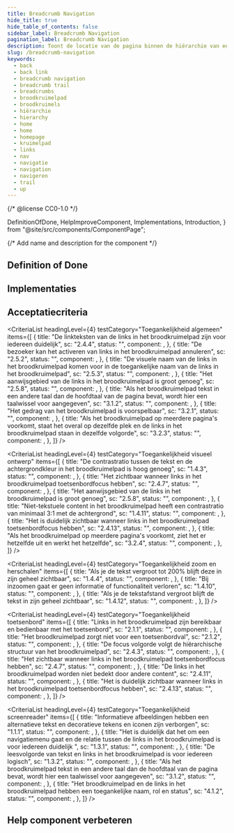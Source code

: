 ```yaml
---
title: Breadcrumb Navigation
hide_title: true
hide_table_of_contents: false
sidebar_label: Breadcrumb Navigation
pagination_label: Breadcrumb Navigation
description: Toont de locatie van de pagina binnen de hiërarchie van een website en biedt de mogelijkheid om tussen niveaus te navigeren.
slug: /breadcrumb-navigation
keywords:
  - back
  - back link
  - breadcrumb navigation
  - breadcrumb trail
  - breadcrumbs
  - broodkruimelpad
  - broodkruimels
  - hiërarchie
  - hierarchy
  - home
  - home
  - homepage
  - kruimelpad
  - links
  - nav
  - navigatie
  - navigation
  - navigeren
  - trail
  - up
---
```


{/* @license CC0-1.0 */}

  DefinitionOfDone,
  HelpImproveComponent,
  Implementations,
  Introduction,
} from "@site/src/components/ComponentPage";

{/* Add name and description for the component */}


<Introduction component={component} headingLevel={1} description={description} />

## Definition of Done

<DefinitionOfDone component={component} headingLevel={3} />

## Implementaties

<Implementations component={component} headingLevel={3} />

## Acceptatiecriteria

<AcIntro />

<CriteriaList
  headingLevel={4}
  testCategory="Toegankelijkheid algemeen"
  items={[
    {
      title: "De linkteksten van de links in het broodkruimelpad zijn voor iedereen duidelijk",
      sc: "2.4.4",
      status: "",
      component: <Wcag244 />,
    },
    {
      title: "De bezoeker kan het activeren van links in het broodkruimelpad annuleren",
      sc: "2.5.2",
      status: "",
      component: <Wcag252 />,
    },
    {
      title:
        "De visuele naam van de links in het broodkruimelpad komen voor in de toegankelijke naam van de links in het broodkruimelpad",
      sc: "2.5.3",
      status: "",
      component: <Wcag253 />,
    },
    {
      title: "Het aanwijsgebied van de links in het broodkruimelpad is groot genoeg",
      sc: "2.5.8",
      status: "",
      component: <Wcag258 />,
    },
    {
      title:
        "Als het broodkruimelpad tekst in een andere taal dan de hoofdtaal van de pagina bevat, wordt hier een taalwissel voor aangegeven",
      sc: "3.1.2",
      status: "",
      component: <Wcag312 />,
    },
    {
      title: "Het gedrag van het broodkruimelpad is voorspelbaar",
      sc: "3.2.1",
      status: "",
      component: <Wcag321 />,
    },
    {
      title:
        "Als het broodkruimelpad op meerdere pagina's voorkomt, staat het overal op dezelfde plek en de links in het broodkruimelpad staan in dezelfde volgorde",
      sc: "3.2.3",
      status: "",
      component: <Wcag323 />,
    },
  ]}
/>

<CriteriaList
  headingLevel={4}
  testCategory="Toegankelijkheid visueel ontwerp"
  items={[
    {
      title: "De contrastratio tussen de tekst en de achtergrondkleur in het broodkruimelpad is hoog genoeg",
      sc: "1.4.3",
      status: "",
      component: <Wcag143 />,
    },
    {
      title: "Het zichtbaar wanneer links in het broodkruimelpad toetsenbordfocus hebben",
      sc: "2.4.7",
      status: "",
      component: <Wcag247 />,
    },
    {
      title: "Het aanwijsgebied van de links in het broodkruimelpad is groot genoeg",
      sc: "2.5.8",
      status: "",
      component: <Wcag258 />,
    },
    {
      title:
        "Niet-tekstuele content in het broodkruimelpad heeft een contrastratio van minimaal 3:1 met de achtergrond",
      sc: "1.4.11",
      status: "",
      component: <Wcag1411 />,
    },
    {
      title: "Het is duidelijk zichtbaar wanneer links in het broodkruimelpad toetsenbordfocus hebben",
      sc: "2.4.13",
      status: "",
      component: <Wcag2413 />,
    },
    {
      title: "Als het broodkruimelpad op meerdere pagina's voorkomt, ziet het er hetzelfde uit en werkt het hetzelfde",
      sc: "3.2.4",
      status: "",
      component: <Wcag324 />,
    },
  ]}
/>

<CriteriaList
  headingLevel={4}
  testCategory="Toegankelijkheid zoom en herschalen"
  items={[
    {
      title: "Als je de tekst vergroot tot 200% blijft deze in zijn geheel zichtbaar",
      sc: "1.4.4",
      status: "",
      component: <Wcag144 />,
    },
    {
      title: "Bij inzoomen gaat er geen informatie of functionaliteit verloren",
      sc: "1.4.10",
      status: "",
      component: <Wcag1410 />,
    },
    {
      title: "Als je de tekstafstand vergroot blijft de tekst in zijn geheel zichtbaar",
      sc: "1.4.12",
      status: "",
      component: <Wcag1412 />,
    },
  ]}
/>

<CriteriaList
  headingLevel={4}
  testCategory="Toegankelijkheid toetsenbord"
  items={[
    {
      title: "Links in het broodkruimelpad zijn bereikbaar en bedienbaar met het toetsenbord",
      sc: "2.1.1",
      status: "",
      component: <Wcag211 />,
    },
    {
      title: "Het broodkruimelpad zorgt niet voor een toetsenbordval",
      sc: "2.1.2",
      status: "",
      component: <Wcag212 />,
    },
    {
      title: "De focus volgorde volgt de hiërarchische structuur van het broodkruimelpad",
      sc: "2.4.3",
      status: "",
      component: <Wcag243 />,
    },
    {
      title: "Het zichtbaar wanneer links in het broodkruimelpad toetsenbordfocus hebben",
      sc: "2.4.7",
      status: "",
      component: <Wcag247 />,
    },
    {
      title: "De links in het broodkruimelpad worden niet bedekt door andere content",
      sc: "2.4.11",
      status: "",
      component: <Wcag2411 />,
    },
    {
      title: "Het is duidelijk zichtbaar wanneer links in het broodkruimelpad toetsenbordfocus hebben",
      sc: "2.4.13",
      status: "",
      component: <Wcag2413 />,
    },
  ]}
/>

<CriteriaList
  headingLevel={4}
  testCategory="Toegankelijkheid screenreader"
  items={[
    {
      title: "Informatieve afbeeldingen hebben een alternatieve tekst en decoratieve tekens en iconen zijn verborgen",
      sc: "1.1.1",
      status: "",
      component: <Wcag111 />,
    },
    {
      title:
        "Het is duidelijk dat het om een navigatiemenu gaat en de relatie tussen de links in het broodkruimelpad is voor iedereen duidelijk ",
      sc: "1.3.1",
      status: "",
      component: <Wcag131 />,
    },
    {
      title: "De leesvolgorde van tekst en links in het broodkruimelpad is voor iedereen logisch",
      sc: "1.3.2",
      status: "",
      component: <Wcag132 />,
    },
    {
      title:
        "Als het broodkruimelpad tekst in een andere taal dan de hoofdtaal van de pagina bevat, wordt hier een taalwissel voor aangegeven",
      sc: "3.1.2",
      status: "",
      component: <Wcag312 />,
    },
    {
      title: "Het broodkruimelpad en de links in het broodkruimelpad hebben een toegankelijke naam, rol en status",
      sc: "4.1.2",
      status: "",
      component: <Wcag412 />,
    },
  ]}
/>

## Help component verbeteren

<HelpImproveComponent component={component} headingLevel={3} />
